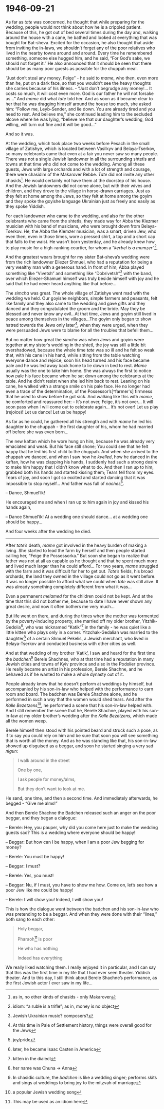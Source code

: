 # 1946-09-21

As far as _tate_ was concerned, he thought that while preparing for the wedding, people would not think about how he is a crippled patient. Because of this, he got out of bed several times during the day and, walking around the house with a cane, he bathed and looked at everything that was bought for Bat-sheva. Excited for the occasion, he also thought that aside from inviting the in-laws, we shouldn't forget any of the poor relatives who lived in the nearby towns around and around. Every time he remembered something, someone else hugged him, and he said, "For God's sake, we should not forget it." He also announced that it should be seen that there should be as many poor guests as possible for the chuppah meal.

"Just don't steal any money, Feige" - he said to _mame_, who then, even more than he, put on a dark face, so that you wouldn't see the heavy thoughts she carries because of his illness. - "Just don't begrudge any money!... It costs so much, it will cost even more. God is our father he will not forsake us..." And _mame_ did what _tate_ told her. And as soon as it became clear to her that he was dragging himself around the house too much, she asked him: "Follow me, Leyb-Sender, and lie down. You are already tired and you need to rest. And believe me," she continued leading him to the secluded alcove where he was lying, "believe me that our daughter's wedding, God willing, will turn out fine and it will be good..."

And so it was.

At the wedding, which took place two weeks before Pesach in the small village of Zatishye, which is located between Vasilkyv and Belaya-Tserkov, so many celebrants came that even at a fair you never saw so many people. There was not a single Jewish landowner in all the surrounding shtetls and towns at that time who did not come to the wedding. Among all these guests, Jews with large orchards and with a lot of strength and courage, there were chasidim of the Makarover Rebbe. _Tate_ did not invite any other chasids^[as in, no other kinds of chasids - only Makarover]. He would certainly not have them at the doorstep of his house. And the Jewish landowners did not come alone, but with their wives and children, and they drove to the village in horse-drawn carriages. Just as they felt at home among the Jews, so they felt at home among the goyim and they spoke the goyishe language Ukrainian just as freely and easily as they spoke Yiddish.

For each landowner who came to the wedding, and also for the other celebrants who came from the shtetls, they made way for Abba the Klezmer musician with his band of musicians, who were brought down from Belaya-Tserkov. He, the Abba the Klemzer musician, was a smart, driven Jew, who even then, even in those times, wore a pressed shirt, a top and a short cap that falls to the waist. He wasn't born yesterday, and he already knew how to play music for a high-ranking courtier, for whom a "_kerbel is a mumzer_"^[idiom: "a ruble is a trifle"; as in, money is no object].

And the greatest wears brought for my sister Bat-sheva's wedding were from the rich landowner Eliezer Shmuel, who had a reputation for being a very wealthy man with a generous hand. In front of him, Abba played something like "Vivetsh" and something like "Dobrivetsh"^[Jewish Ukrainian music? composers?] with the band, over which Eliezer-Shamuel himself was truly beside himself with joy and he said that he had never heard anything like that before...


The _simcha_ was great. The whole village of Zatishye went mad with the wedding we held. Our goyishe neighbors, simple farmers and peasants, felt like family and they also came to the wedding and gave gifts and they danced and they congratulated the groom and the bride. May they be blessed and never know any evil...At that time, Jews and goyim still lived in peace among themselves in the villages...The goyim only began to show hatred towards the Jews only later^[At this time in Pale of Settlement history, things were overall good for the Jews], when they were urged, when they were persuaded Jews were to blame for all the troubles that befell them...

But no matter how great the _simcha_ was when Jews and goyim were together at my sister's wedding in the shtetl, the joy was still a little bit overshadowed, because the whole time _tate_ was so ill and he felt so weak that, with his cane in his hand, while sitting from the table watching everyone dance and rejoice, soon his head turned and his face became pale and he was led away back home to lie down in bed to rest. _Mame_ usually was the one to take him home. She was always the first to notice how pale his face became when he sat down among the celebrants at the table. And he didn't resist when she led him back to rest. Leaning on his cane, he walked with a strange smile on his pale face. He no longer had even a trace of the determination, of the Possessor’s[^farmer's] firmness that he used to show before he got sick. And walking like this with _mame_, he comforted and reassured her:
-- It's not over, Feige, it's not over... It will soon pass when I will come out to celebrate again... It's not over! Let us play (rejoice)! Let us dance! Let us be happy!

As far as he could, he gathered all his strength and with _mame_ he led his daughter to the chuppah - the first daughter of his, whom he had married off before she was even born...

The new kaftan which he wore hung on him, because he was already very emaciated and weak. But his face still shone; You could see that he felt happy that he led his first child to the chuppah. And when she arrived to the chuppah we danced, and when I saw how he _kvelled_, how he danced in the kaftan, how he was clapping his hands, I suddenly had such a strong desire to make him happy that I didn't know what to do. And then I ran up to him, grabbed both his hands and started kissing them; Tears fell from my eyes. Tears of joy, and soon I got so excited and started dancing that it was impossible to stop myself... And father was full of _naches_^[joy/pride].

-- Dance, Shmuel'ik!

He encouraged me and when I ran up to him again in joy and kissed his hands again,

-- Dance Shmuel'ik! At a wedding one should dance... at a wedding one should be happy... 


And four weeks after the wedding he died.


---


After _tate_'s death, _mame_ got involved in the heavy burden of making a living. She started to lead the farm by herself and then people started calling her, "Feige the Possessorka." But soon she began to realize that father was not at all as capable as he thought and that he spent much more and lived much larger than he could afford... For two years, _mame_ struggled with the farm and it was difficult for her to get out. _Tate_'s fields, his broad orchards, the land they owned in the village could not go as it went before. It was no longer possible to afford what we could when _tate_ was still alive. It was already something completely different from what it was...

Even a permanent _melamed_ for the children could not be kept. And at the time that this did not bother me, because to date I have never shown any great desire, and now it often bothers me very much...

But life went on there, and during the times when the mother was tormented by the poverty-inducing property, she married off my older brother, Yitzhik-Gedolia^[later, he became Isaac Casten in America], who was nicknamed "Katik"^[kitten in the dialect] in the family - he was quiet like a little kitten who plays only in a corner. Yitzchak-Gedaliah was married to the daughter^[her name was Chuna -> Anna] of a certain Shmuel Pekelis, a Jewish merchant, who lived in Belaya-Tserkov and conducted business with other cities as well. 

And at that wedding of my brother 'Katik', I saw and heard for the first time the _badchen_^[In chasidic culture, the _badchen_ is like a wedding singer; performs skits and sings at weddings to bring joy to the mitzvah of marriage] Berele Shachnes, who at that time had a reputation in many Jewish cities and towns of Kyiv province and also in the Podolier province. He really became an artist in his profession, Berele Shachne, and he behaved as if he wanted to make a whole dynasty out of it.


People already knew that he doesn't perform at weddings by himself, but accompanied by his son-in-law who helped with the performance to earn room and board. The badchen was Berele Shachne alone, and he performed in such a way that the women would shed tears. And after the _Kalle Bezetzens_^[a popular Jewish wedding song], he performed a scene that his son-in-law helped with. And I still remember the scene that he, Berele Shachne, played with his son-in-law at my older brother's wedding after the _Kalle Bezetzens_, which made all the women weep.

Berele himself then stood with his pointed beard and struck such a pose, as if to say you could rely on him and be sure that soon you will see something that is worth all the money. And as he was standing like that, his son-in-law showed up disguised as a beggar, and soon he started singing a very sad _nigun_:

> I walk around in the street
>
> One by one, 
>
> I ask people for money/alms,
>
> But they don't want to look at me.

He sand, one time, and then a second time. And immediately afterwards, he begged - "Give me alms!"

And then Berele Shachne the Badchen released such an anger on the poor beggar, and they began a dialogue:

-- Berele: Hey, you pauper, why did you come here just to make the wedding guests sad? This is a wedding where everyone should be happy!

-- Beggar: But how can I be happy, when I am a poor Jew begging for money?

-- Berele: You must be happy!

-- Beggar: I must?

-- Berele: Yes, you must!

-- Beggar: Nu, if I must, you have to show me how. Come on, let's see how a poor Jew like me could be happy!

-- Berele: I will show you! Indeed, I will show you!

This is how the dialogue went between the badchen and his son-in-law who was pretending to be a beggar. And when they were done with their "lines," both sang to each other:

> Holy beggar, 
>
> Pharaoh^[This may be used as an idiom here] is poor
>
> He who has nothing
>
> Indeed has everything


We really liked watching them. I really enjoyed it in particular, and I can say that this was the first time in my life that I had ever seen theater. Yiddish theater. And to this day, I still think about Berele Shachne's performance, as the first Jewish actor I ever saw in my life...
